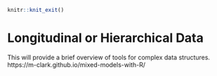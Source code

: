 ```r
knitr::knit_exit()
```



# Longitudinal or Hierarchical Data {#long}

This will provide a brief overview of tools for complex data structures.
https://m-clark.github.io/mixed-models-with-R/
